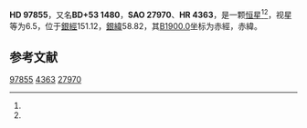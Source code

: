 {{Starbox begin
| name = HD 97855
}}
{{Starbox observe
| epoch = [[J2000.0|J2000.0]]
| constell = {{星座名待查}}<ref name=SIMBAD>{{cite web
 | url=http://simbad.u-strasbg.fr/simbad/sim-id?Ident=HR+4363
 | title =Pulsating variable Star
 | publisher=Centre de Données astronomiques de Strasbourg
 | work=SIMBAD
 | accessdate=2012-07-13}}</ref><ref name=DATA>{{cite web
 | url=http://vizier.u-strasbg.fr/viz-bin/VizieR-5?-out.add=.&-source=5050&-corr=PK=HR&-out.max=9999&HR=4363
 | title=VizieR Detailed Page
 | accessdate=2012-07-13
 | archive-date=2016-03-04
 | archive-url=https://web.archive.org/web/20160304234130/http://vizier.u-strasbg.fr/viz-bin/VizieR-5?-out.add=.&-source=5050&-corr=PK=HR&-out.max=9999&HR=4363
 | dead-url=no
 }}</ref>
| 星官 = 
| ra = {{RA|11|16|4}}<ref name=SIMBAD /><ref name=DATA />
| dec = {{DEC|+52|46|23}}<ref name=SIMBAD /><ref name=DATA />
| appmag_v = 6.5<ref name=SIMBAD /><ref name=DATA />
}}
{{Starbox character
| class = F6V+F9V<ref name=SIMBAD /><ref name=DATA />
| b-v = 0.43<ref name=SIMBAD /><ref name=DATA />
| u-b = -0.12<ref name=SIMBAD /><ref name=DATA />
| r-i = <ref name=SIMBAD /><ref name=DATA />
| variable = 
}}
{{Starbox astrometry
| radial_v = -0.12
| prop_mo_ra = -41
| parallax = 0.052
| p_error = 
}}
{{Starbox catalog
| names =BD+53 1480，[[SAO星表|SAO]] 27970，[[HD星表|HD]] 97855，[[HR星表|HR]] 4363}}
{{Starbox reference |Simbad=HR+4363}}
{{Starbox end}}

'''HD 97855'''，又名'''BD+53 1480'''，'''SAO 27970'''、'''HR 4363'''，是一颗[[恒星|恒星]]<ref name=SIMBAD /><ref name=DATA />，视星等为6.5，位于[[銀道座標系|銀經]]151.12，[[銀道座標系|銀緯]]58.82，其[[B1900.0|B1900.0]]坐标为赤經{{RA|11|10|18.8}}，赤緯{{DEC|+53|58.82|0}}。

== 参考文献 ==
{{reflist}}

{{star-stub}}

[[Category:HD和HDE天體|97855]]
[[Category:HR天體|4363]]
[[Category:SAO天體|27970]]